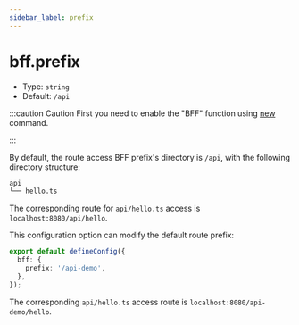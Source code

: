 ```yaml
---
sidebar_label: prefix
---
```


# bff.prefix

- Type: `string`
- Default: `/api`

:::caution Caution
First you need to enable the "BFF" function using [new](/apis/app/commands/new) command.

:::

By default, the route access BFF prefix's directory is `/api`, with the following directory structure:

```bash
api
└── hello.ts
```

The corresponding route for `api/hello.ts` access is `localhost:8080/api/hello`.

This configuration option can modify the default route prefix:

```ts title="modern.config.ts"
export default defineConfig({
  bff: {
    prefix: '/api-demo',
  },
});
```

The corresponding `api/hello.ts` access route is `localhost:8080/api-demo/hello`.
